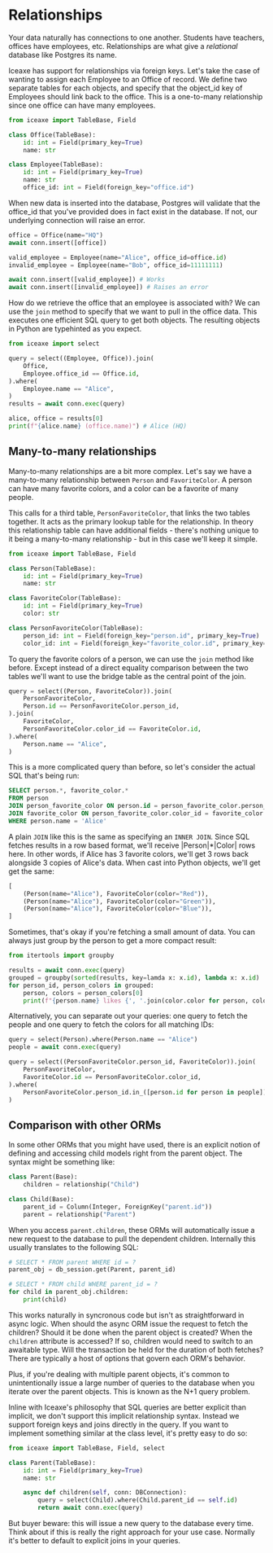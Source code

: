# Relationships

Your data naturally has connections to one another. Students have
teachers, offices have employees, etc. Relationships are what
give a _relational_ database like Postgres its name.

Iceaxe has support for relationships via foreign keys. Let's take
the case of wanting to assign each Employee to an Office of record. We
define two separate tables for each objects, and specify that the object_id
key of Employees should link back to the office. This is a one-to-many relationship
since one office can have many employees.

```python
from iceaxe import TableBase, Field

class Office(TableBase):
    id: int = Field(primary_key=True)
    name: str

class Employee(TableBase):
    id: int = Field(primary_key=True)
    name: str
    office_id: int = Field(foreign_key="office.id")
```

When new data is inserted into the database, Postgres will validate that
the office_id that you've provided does in fact exist in the database. If not,
our underlying connection will raise an error.

```python
office = Office(name="HQ")
await conn.insert([office])

valid_employee = Employee(name="Alice", office_id=office.id)
invalid_employee = Employee(name="Bob", office_id=11111111)

await conn.insert([valid_employee]) # Works
await conn.insert([invalid_employee]) # Raises an error
```

How do we retrieve the office that an employee is associated with? We can
use the `join` method to specify that we want to pull in the office data. This
executes one efficient SQL query to get both objects. The resulting objects
in Python are typehinted as you expect.

```python
from iceaxe import select

query = select((Employee, Office)).join(
    Office,
    Employee.office_id == Office.id,
).where(
    Employee.name == "Alice",
)
results = await conn.exec(query)

alice, office = results[0]
print(f"{alice.name} (office.name)") # Alice (HQ)
```

## Many-to-many relationships

Many-to-many relationships are a bit more complex. Let's say we have a
many-to-many relationship between `Person` and `FavoriteColor`. A person
can have many favorite colors, and a color can be a favorite of many people.

This calls for a third table, `PersonFavoriteColor`, that links the two
tables together. It acts as the primary lookup table for the relationship. In theory
this relationship table can have additional fields - there's nothing unique
to it being a many-to-many relationship - but in this case we'll keep it simple.

```python
from iceaxe import TableBase, Field

class Person(TableBase):
    id: int = Field(primary_key=True)
    name: str

class FavoriteColor(TableBase):
    id: int = Field(primary_key=True)
    color: str

class PersonFavoriteColor(TableBase):
    person_id: int = Field(foreign_key="person.id", primary_key=True)
    color_id: int = Field(foreign_key="favorite_color.id", primary_key=True)
```

To query the favorite colors of a person, we can use the `join` method like
before. Except instead of a direct equality comparison between the two
tables we'll want to use the bridge table as the central point of the join.

```python
query = select((Person, FavoriteColor)).join(
    PersonFavoriteColor,
    Person.id == PersonFavoriteColor.person_id,
).join(
    FavoriteColor,
    PersonFavoriteColor.color_id == FavoriteColor.id,
).where(
    Person.name == "Alice",
)
```

This is a more complicated query than before, so let's consider the actual
SQL that's being run:

```sql
SELECT person.*, favorite_color.*
FROM person
JOIN person_favorite_color ON person.id = person_favorite_color.person_id
JOIN favorite_color ON person_favorite_color.color_id = favorite_color.id
WHERE person.name = 'Alice'
```

A plain `JOIN` like this is the same as specifying an `INNER JOIN`. Since SQL
fetches results in a row based format, we'll receive |Person|*|Color| rows here. In
other words, if Alice has 3 favorite colors, we'll get 3 rows back alongside
3 copies of Alice's data. When cast into Python objects, we'll get get the same:

```python
[
    (Person(name="Alice"), FavoriteColor(color="Red")),
    (Person(name="Alice"), FavoriteColor(color="Green")),
    (Person(name="Alice"), FavoriteColor(color="Blue")),
]
```

Sometimes, that's okay if you're fetching a small amount of data. You can always
just group by the person to get a more compact result:

```python
from itertools import groupby

results = await conn.exec(query)
grouped = groupby(sorted(results, key=lamda x: x.id), lambda x: x.id)
for person_id, person_colors in grouped:
    person, colors = person_colors[0]
    print(f"{person.name} likes {', '.join(color.color for person, color in person_colors)}")
```

Alternatively, you can separate out your queries: one query to fetch the people
and one query to fetch the colors for all matching IDs:

```python
query = select(Person).where(Person.name == "Alice")
people = await conn.exec(query)

query = select((PersonFavoriteColor.person_id, FavoriteColor)).join(
    PersonFavoriteColor,
    FavoriteColor.id == PersonFavoriteColor.color_id,
).where(
    PersonFavoriteColor.person_id.in_([person.id for person in people]),
)
```

## Comparison with other ORMs

In some other ORMs that you might have used, there is an explicit
notion of defining and accessing child models right from the parent object. The
syntax might be something like:

```python
class Parent(Base):
    children = relationship("Child")

class Child(Base):
    parent_id = Column(Integer, ForeignKey("parent.id"))
    parent = relationship("Parent")
```

When you access `parent.children`, these ORMs will automatically issue
a new request to the database to pull the dependent children. Internally
this usually translates to the following SQL:

```python
# SELECT * FROM parent WHERE id = ?
parent_obj = db_session.get(Parent, parent_id)

# SELECT * FROM child WHERE parent_id = ?
for child in parent_obj.children:
    print(child)
```

This works naturally in syncronous code but isn't as straightforward
in async logic. When should the async ORM issue the request to fetch the
children? Should it be done when the parent object is created? When the
`children` attribute is accessed? If so, children would need to switch
to an awaitable type. Will the transaction be held for the duration of
both fetches? There are typically a host of options that govern each
ORM's behavior.

Plus, if you're dealing with multiple parent objects, it's common
to unintentionally issue a large number of queries to the database
when you iterate over the parent objects. This is known as the N+1
query problem.

Inline with Iceaxe's philosophy that SQL queries are better explicit
than implicit, we don't support this implicit relationship syntax. Instead
we support foreign keys and joins directly in the query. If you want to
implement something similar at the class level, it's pretty easy to do so:

```python
from iceaxe import TableBase, Field, select

class Parent(TableBase):
    id: int = Field(primary_key=True)
    name: str

    async def children(self, conn: DBConnection):
        query = select(Child).where(Child.parent_id == self.id)
        return await conn.exec(query)
```

But buyer beware: this will issue a new query to the database every time. Think about
if this is really the right approach for your use case. Normally it's better
to default to explicit joins in your queries.
